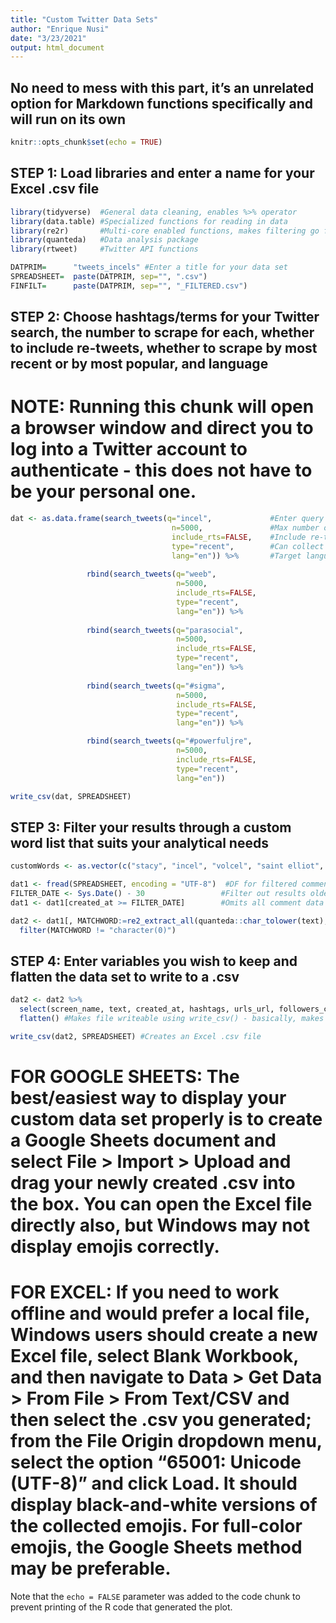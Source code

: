 ---
title: "Custom Twitter Data Sets"
author: "Enrique Nusi"
date: "3/23/2021"
output: html_document
---
## No need to mess with this part, it's an unrelated option for Markdown functions specifically and will run on its own
```{r setup, include=FALSE}
knitr::opts_chunk$set(echo = TRUE)
```


## STEP 1: Load libraries and enter a name for your Excel .csv file

```{r, echo=FALSE}

library(tidyverse)  #General data cleaning, enables %>% operator
library(data.table) #Specialized functions for reading in data
library(re2r)       #Multi-core enabled functions, makes filtering go faster
library(quanteda)   #Data analysis package
library(rtweet)     #Twitter API functions

DATPRIM=      "tweets_incels" #Enter a title for your data set
SPREADSHEET=  paste(DATPRIM, sep="", ".csv")
FINFILT=      paste(DATPRIM, sep="", "_FILTERED.csv")

```


## STEP 2: Choose hashtags/terms for your Twitter search, the number to scrape for each, whether to include re-tweets, whether to scrape by most recent or by most popular, and language

# NOTE: Running this chunk will open a browser window and direct you to log into a Twitter account to authenticate - this does not have to be your personal one.

```{r, echo=FALSE}

dat <- as.data.frame(search_tweets(q="incel",             #Enter query terms or hashtags here
                                    n=5000,               #Max number of Tweets to collect for this search term
                                    include_rts=FALSE,    #Include re-tweets (TRUE will include them, FALSE will exclude)
                                    type="recent",        #Can collect "recent" Tweets, "popular" Tweets, or "mixed" between the two
                                    lang="en")) %>%       #Target language of collection
  
                 rbind(search_tweets(q="weeb",
                                     n=5000,
                                     include_rts=FALSE,
                                     type="recent",
                                     lang="en")) %>%
  
                 rbind(search_tweets(q="parasocial",
                                     n=5000,
                                     include_rts=FALSE,
                                     type="recent",
                                     lang="en")) %>%
                
                 rbind(search_tweets(q="#sigma",
                                     n=5000,
                                     include_rts=FALSE,
                                     type="recent",
                                     lang="en")) %>%

                 rbind(search_tweets(q="#powerfuljre",
                                     n=5000,
                                     include_rts=FALSE,
                                     type="recent",
                                     lang="en"))

write_csv(dat, SPREADSHEET)

```


## STEP 3: Filter your results through a custom word list that suits your analytical needs

```{r, echo=FALSE}

customWords <- as.vector(c("stacy", "incel", "volcel", "saint elliot", "waifu", "chad", "alpha", "sigma", "beta", "maga", "great replacement", "nwo", "cuck"))

dat1 <- fread(SPREADSHEET, encoding = "UTF-8")  #DF for filtered comments--UTF-8 encoding preserves emojis & special characters
FILTER_DATE <- Sys.Date() - 30                 #Filter out results older than ## days--adjust as needed
dat1 <- dat1[created_at >= FILTER_DATE]        #Omits all comment data made before the specified time period

dat2 <- dat1[, MATCHWORD:=re2_extract_all(quanteda::char_tolower(text), customWords, parallel = TRUE)] %>%
  filter(MATCHWORD != "character(0)")

```

## STEP 4: Enter variables you wish to keep and flatten the data set to write to a .csv

```{r, echo=FALSE}

dat2 <- dat2 %>% 
  select(screen_name, text, created_at, hashtags, urls_url, followers_count, MATCHWORD) %>% #Choose variables to include in your data set
  flatten() #Makes file writeable using write_csv() - basically, makes sure that emojis show up and that there are minimal formatting issues

write_csv(dat2, SPREADSHEET) #Creates an Excel .csv file

```

# FOR GOOGLE SHEETS: The best/easiest way to display your custom data set properly is to create a Google Sheets document and select File > Import > Upload and drag your newly created .csv into the box.  You can open the Excel file directly also, but Windows may not display emojis correctly.  

# FOR EXCEL: If you need to work offline and would prefer a local file, Windows users should create a new Excel file, select Blank Workbook, and then navigate to Data > Get Data > From File > From Text/CSV and then select the .csv you generated; from the File Origin dropdown menu, select the option "65001: Unicode (UTF-8)" and click Load.  It should display black-and-white versions of the collected emojis.  For full-color emojis, the Google Sheets method may be preferable. 


Note that the `echo = FALSE` parameter was added to the code chunk to prevent printing of the R code that generated the plot.

